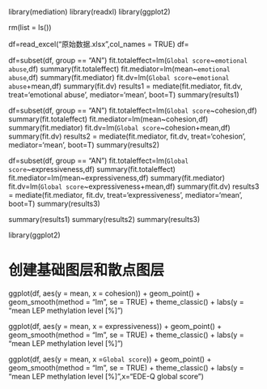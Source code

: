 library(mediation)
library(readxl)
library(ggplot2)

rm(list = ls())

df=read_excel("原始数据.xlsx",col_names = TRUE)
df=

df=subset(df, group == "AN")
fit.totaleffect=lm(`Global score`~`emotional abuse`,df)
summary(fit.totaleffect)
fit.mediator=lm(mean~`emotional abuse`,df)
summary(fit.mediator)
fit.dv=lm(`Global score`~`emotional abuse`+mean,df)
summary(fit.dv)
results1 = mediate(fit.mediator, fit.dv, treat='emotional abuse', mediator='mean', boot=T)
summary(results1)

df=subset(df, group == "AN")
fit.totaleffect=lm(`Global score`~cohesion,df)
summary(fit.totaleffect)
fit.mediator=lm(mean~cohesion,df)
summary(fit.mediator)
fit.dv=lm(`Global score`~cohesion+mean,df)
summary(fit.dv)
results2 = mediate(fit.mediator, fit.dv, treat='cohesion', mediator='mean', boot=T)
summary(results2)

df=subset(df, group == "AN")
fit.totaleffect=lm(`Global score`~expressiveness,df)
summary(fit.totaleffect)
fit.mediator=lm(mean~expressiveness,df)
summary(fit.mediator)
fit.dv=lm(`Global score`~expressiveness+mean,df)
summary(fit.dv)
results3 = mediate(fit.mediator, fit.dv, treat='expressiveness', mediator='mean', boot=T)
summary(results3)

summary(results1)
summary(results2)
summary(results3)

library(ggplot2)

# 创建基础图层和散点图层
ggplot(df, aes(y = mean, x = cohesion)) +
  geom_point() +
  geom_smooth(method = "lm", se = TRUE) +
  theme_classic() +
  labs(y = "mean LEP methylation level [%]")

ggplot(df, aes(y = mean, x = expressiveness)) +
  geom_point() +
  geom_smooth(method = "lm", se = TRUE) +
  theme_classic() +
  labs(y = "mean LEP methylation level [%]")

ggplot(df, aes(y = mean, x =`Global score`)) +
  geom_point() +
  geom_smooth(method = "lm", se = TRUE) +
  theme_classic() +
  labs(y = "mean LEP methylation level [%]",x="EDE-Q global score")

